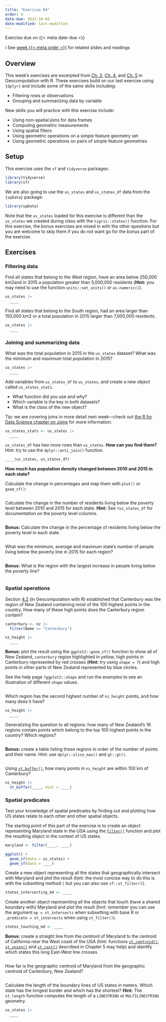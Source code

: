 ```yaml
---
title: "Exercise 04"
order: 4
date-due: 2023-10-03
date-modified: last-modified
---
```


::: {.callout-important appearance="minimal"}
Exercise due on {{< meta date-due >}}
:::

ℹ️ See [week {{< meta order >}}](../weeks/week_0{{< meta order >}}.qmd) for related slides and readings

## Overview

This week's exercises are excerpted from [Ch. 3](https://r.geocompx.org/attr), [Ch. 4](https://r.geocompx.org/spatial-operations#exercises-2), and [Ch. 5](https://r.geocompx.org/geometry-operations#exercises-3) in Geocomputation with R. These exercises build on our last exercise using `{dplyr}` and include some of the same skills including:

-   Filtering rows or observations
-   Grouping and summarizing data by variable

New skills you will practice with this exercise include:

-   Using non-spatial joins for data frames
-   Computing geometric measurements
-   Using spatial filters
-   Using geometric operations on a simple feature geometry set
-   Using geometric operations on pairs of simple feature geometries

## Setup

This exercise uses the `sf` and `tidyverse` packages:

```r
library(tidyverse)
library(sf)
```

We are also going to use the `us_states` and `us_states_df` data from the `{spData}` package:

```r
library(spData)
```

Note that the `us_states` loaded for this exercise is different than the `us_states` we created during class with the `tigris::states()` function. For this exercise, the bonus exercises are mixed in with the other questions but you are welcome to skip them if you do not want go for the bonus part of the exercise.

## Exercises

### Filtering data

Find all states that belong to the West region, have an area below 250,000 km2and in 2015 a population greater than 5,000,000 residents (**Hint:** you may need to use the function `units::set_units()` or `as.numeric()`).

```r
us_states |> 
  ____
```

Find all states that belong to the South region, had an area larger than 150,000 km2 or a total population in 2015 larger than 7,000,000 residents.

```r
us_states |> 
  ____
```

### Joining and summarizing data

What was the total population in 2015 in the `us_states` dataset? What was the minimum and maximum total population in 2015?

```r
us_states |> 
  ____
```

Add variables from `us_states_df` to `us_states`, and create a new object called `us_states_stats`.

-   What function did you use and why?
-   Which variable is the key in both datasets?
-   What is the class of the new object?

Tip: we are covering joins in more detail next week---check out [the R for Data Science chapter on Joins](https://r4ds.hadley.nz/joins) for more information.

```r
us_states_stats <- us_states |> 
  ____
```

`us_states_df` has two more rows than `us_states`. **How can you find them?** Hint: try to use the `dplyr::anti_join()` function.

```r
____(us_states, us_states_df)
```

**How much has population density changed between 2010 and 2015 in each state?**

Calculate the change in percentages and map them with `plot()` or `geom_sf()`:

```r

```

Calculate the change in the number of residents living below the poverty level between 2010 and 2015 for each state. **Hint:** See `?us_states_df` for documentation on the poverty level columns.

```r

```

**Bonus:** Calculate the change in the percentage of residents living below the poverty level in each state.

```r

```

What was the minimum, average and maximum state's number of people living below the poverty line in 2015 for each region?

```r

```

**Bonus:** What is the region with the largest increase in people living below the poverty line?

```r

```

### Spatial operations

Section [4.2](https://r.geocompx.org/spatial-operations#spatial-vec) (in Geocomputation with R) established that Canterbury was the region of New Zealand containing most of the 100 highest points in the country. How many of these high points does the Canterbury region contain?

```r
canterbury <- nz |>
  filter(Name == "Canterbury")

nz_height |> 
  ____
```

**Bonus:** plot the result using the `ggplot2::geom_sf()` function to show all of New Zealand, `canterbury` region highlighted in yellow, high points in Canterbury represented by red crosses (**Hint:** try using `shape = 7`) and high points in other parts of New Zealand represented by blue circles.

See the help page `?ggplot2::shape` and run the examples to see an illustration of different `shape` values.

```r

```

Which region has the second highest number of `nz_height` points, and how many does it have?

```r
nz_height |> 
  ____
```

Generalizing the question to all regions: how many of New Zealand's 16 regions contain points which belong to the top 100 highest points in the country? Which regions?

```r

```

**Bonus:** create a table listing these regions in order of the number of points and their name. Hint: use `dplyr::slice_max()` and `gt::gt()`.

```r

```

Using [`st_buffer()`](https://r-spatial.github.io/sf/reference/geos_unary.html), how many points in `nz_height` are within 100 km of Canterbury?

```r
nz_height |> 
  st_buffer(____, dist = ____)
```

### Spatial predicates

Test your knowledge of spatial predicates by finding out and plotting how US states relate to each other and other spatial objects.

The starting point of this part of the exercise is to create an object representing Maryland state in the USA using the [`filter()`](https://dplyr.tidyverse.org/reference/filter.html) function and plot the resulting object in the context of US states.

```r
maryland <- filter(____, ____)

ggplot() +
  geom_sf(data = us_states) +
  geom_sf(data = ____)
```

Create a new object representing all the states that geographically intersect with Maryland and plot the result (hint: the most concise way to do this is with the subsetting method `[` but you can also use `sf::st_filter()`).

```r
states_intersecting_md <- ____
```

Create another object representing all the objects that touch (have a shared boundary with) Maryland and plot the result (hint: remember you can use the argument `op = st_intersects` when subsetting with base R or `.predicate = st_intersects` when using `st_filter()`).

```r
states_touching_md <- ____
```

**Bonus:** create a straight line from the centroid of Maryland to the centroid of California near the West coast of the USA (hint: functions [`st_centroid()`](https://r-spatial.github.io/sf/reference/geos_unary.html), [`st_union()`](https://r-spatial.github.io/sf/reference/geos_combine.html) and [`st_cast()`](https://r-spatial.github.io/sf/reference/st_cast.html) described in Chapter 5 may help) and identify which states this long East-West line crosses.

```r

```

How far is the geographic centroid of Maryland from the geographic centroid of Canterbury, New Zealand?

```r

```

Calculate the length of the boundary lines of US states in meters. Which state has the longest border and which has the shortest? **Hint:** The `st_length` function computes the length of a `LINESTRING` or `MULTILINESTRING` geometry.

```r
us_states |> 
  ____
```
